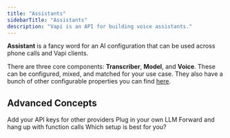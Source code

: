 ```yaml
---
title: "Assistants"
sidebarTitle: "Assistants"
description: "Vapi is an API for building voice assistants."
---
```


**Assistant** is a fancy word for an AI configuration that can be used across phone calls and Vapi clients.

There are three core components: **Transcriber**, **Model**, and **Voice**. These can be configured, mixed, and matched for your use case. They also have a bunch of other configurable properties you can find [here](/api-reference/assistants/create-assistant).

## Advanced Concepts

<CardGroup cols={2}>
  <Card title="Provider Keys" icon="key" href="/provider_keys">
    Add your API keys for other providers
  </Card>
  <Card title="Custom LLM URL" icon="brain" href="/custom_llm">
    Plug in your own LLM
  </Card>
  <Card title="Call Functions" icon="square-phone" href="/call_functions">
    Forward and hang up with function calls
  </Card>
  <Card
    title="Persistent / Temporary Assistants"
    href="/persistent_assistants"
    icon="database"
  >
    Which setup is best for you?
  </Card>
</CardGroup>
